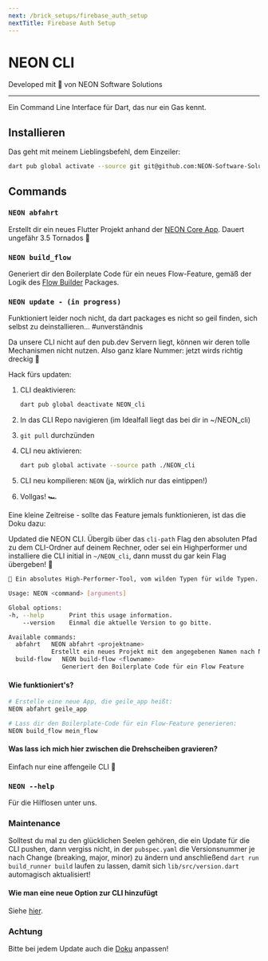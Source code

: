 ```yaml
---
next: /brick_setups/firebase_auth_setup
nextTitle: Firebase Auth Setup
---
```


# NEON CLI

Developed mit 💙 von NEON Software Solutions

---

Ein Command Line Interface für Dart, das nur ein Gas kennt.

## Installieren

Das geht mit meinem Lieblingsbefehl, dem Einzeiler:

```sh
dart pub global activate --source git git@github.com:NEON-Software-Solutions/neon_cli.git
```

## Commands

### `NEON abfahrt`

Erstellt dir ein neues Flutter Projekt anhand der [NEON Core App][neon_core_app_link]. Dauert ungefähr 3.5 Tornados 🍺

### `NEON build_flow`

Generiert dir den Boilerplate Code für ein neues Flow-Feature, gemäß der Logik des [Flow Builder][flow_builder_link] Packages.

### `NEON update - (in progress)`

Funktioniert leider noch nicht, da dart packages es nicht so geil finden, sich selbst zu deinstallieren... #unverständnis

Da unsere CLI nicht auf den pub.dev Servern liegt, können wir deren tolle Mechanismen nicht nutzen. Also ganz klare Nummer: jetzt wirds richtig dreckig 🐷

Hack fürs updaten:

1. CLI deaktivieren:

    ```sh
    dart pub global deactivate NEON_cli
    ```

2. In das CLI Repo navigieren (im Idealfall liegt das bei dir in ~/NEON_cli)
3. ```git pull``` durchzünden
4. CLI neu aktivieren:

    ```sh
    dart pub global activate --source path ./NEON_cli
    ```

5. CLI neu kompilieren: ```NEON``` (ja, wirklich nur das eintippen!)
6. Vollgas! 🏎

Eine kleine Zeitreise - sollte das Feature jemals funktionieren, ist das die Doku dazu:

Updated die NEON CLI. Übergib über das ```cli-path``` Flag den absoluten Pfad zu dem CLI-Ordner auf deinem Rechner, oder sei ein Highperformer und installiere die CLI initial in ```~/NEON_cli```, dann musst du gar kein Flag übergeben! 😤

```sh
🥵 Ein absolutes High-Performer-Tool, vom wilden Typen für wilde Typen.

Usage: NEON <command> [arguments]

Global options:
-h, --help       Print this usage information.
    --version    Einmal die aktuelle Version to go bitte.

Available commands:
  abfahrt   NEON abfahrt <projektname>
            Erstellt ein neues Projekt mit dem angegebenen Namen nach NEON Maßstäben (to the 🌝) im aktuellen Verzeichnis.
  build-flow   NEON build-flow <flowname>
               Generiert den Boilerplate Code für ein Flow Feature
```

#### Wie funktioniert's?

```sh
# Erstelle eine neue App, die geile_app heißt:
NEON abfahrt geile_app
```

```sh
# Lass dir den Boilerplate-Code für ein Flow-Feature generieren:
NEON build_flow mein_flow
```

#### Was lass ich mich hier zwischen die Drehscheiben gravieren?

Einfach nur eine affengeile CLI 🐒

### `NEON --help`

Für die Hilflosen unter uns.

### Maintenance

Solltest du mal zu den glücklichen Seelen gehören, die ein Update für die CLI pushen, dann vergiss nicht, in der ```pubspec.yaml``` die Versionsnummer je nach Change (breaking, major, minor) zu ändern und anschließend ```dart run build_runner build``` laufen zu lassen, damit sich ```lib/src/version.dart``` automagisch aktualisiert!

#### Wie man eine neue Option zur CLI hinzufügt

Siehe [hier][add_option_to_cli_link].

### Achtung

Bitte bei jedem Update auch die [Doku][cli_docs_repo_link] anpassen!

[cli_docs_repo_link]: https://github.com/NEON-Software-Solutions/NEON_cli_docs
[neon_core_app_link]: https://github.com/NEON-Software-Solutions/NEON_app_library/tree/main/neon_core_app
[flow_builder_link]: https://pub.dev/packages/flow_builder
[add_option_to_cli_link]: https://docs.page/NEON-Software-Solutions/NEON_cli_docs/add_new_brick
